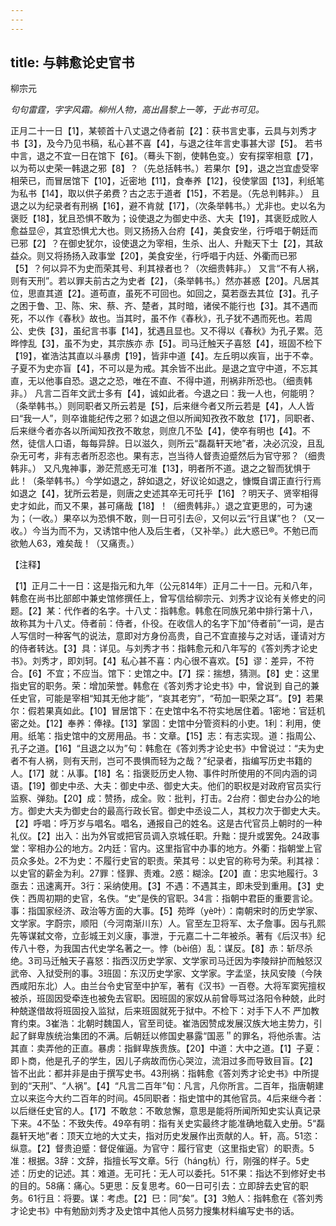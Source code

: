 ```yaml
---
---
---
```

title: 与韩愈论史官书
---



柳宗元

*句句雷霆，字字风霜。柳州人物，高出昌黎上一等，于此书可见。*

正月二十一日【1】，某顿首十八丈退之侍者前【2】：获书言史事，云具与刘秀才书【3】，及今乃见书稿，私心甚不喜【4】，与退之往年言史事甚大谬【5】。
若书中言，退之不宜一日在馆下【6】。（蓦头下劄，使韩色变。）安有探宰相意【7】，以为苟以史荣一韩退之邪【8】？（先总括韩书。）若果尔【9】，退之岂宜虚受宰相荣已，而冒居馆下【10】，近密地【11】，食奉养【12】，役使掌固【13】，利纸笔为私书【14】，取以供子弟费？古之志于道者【15】，不若是。（先总判韩非。）
且退之以为纪录者有刑祸【16】，避不肯就【17】，（次条举韩书。）尤非也。史以名为褒贬【18】，犹且恐惧不敢为；设使退之为御史中丞、大夫【19】，其褒贬成败人愈益显＠，其宜恐惧尤大也。则又扬扬入台府【4】，美食安坐，行呼唱于朝廷而已邪【2】？在御史犹尔，设使退之为宰相，生杀、出人、升黜天下士【2】，其敌益众。则又将扬扬入政事堂【20】，美食安坐，行呼唱于内廷、外衢而已邪【5】？何以异不为史而荣其号、利其禄者也？（次细贵韩非。）
又言“不有人祸，则有天刑”。若以罪夫前古之为史者【2】，（条举韩书。）然亦甚惑【20】。凡居其位，思直其道【2】。道苟直，虽死不可回也。如回之，莫若亟去其位【3】。孔子之困于鲁、卫、陈、宋、蔡、齐、楚者，其时暗，诸侯不能行也【3】。其不遇而死，不以作《春秋》故也。当其时，虽不作《春秋》，孔子犹不遇而死也。若周公、史佚【3】，虽纪言书事【14】，犹遇且显也。又不得以《春秋》为孔子累。范晔悖乱【3】，虽不为史，其宗族亦
赤【5】。司马迁触天子喜怒【4】，班固不检下【19】，崔浩沽其直以斗暴虏【19】，皆非中道【4】。左丘明以疾盲，出于不幸。子夏不为史亦盲【4】，不可以是为戒。其余皆不出此。是退之宜守中道，不忘其直，无以他事自恐。退之之恐，唯在不直、不得中道，刑祸非所恐也。（细责韩非。）
凡言二百年文武士多有【4】，诚如此者。今退之曰：我一人也，何能明？（条举韩书。）则同职者又所云若是【5】，后来继今者又所云若是【4】，人人皆曰“我一人”，则卒谁能纪传之邪？如退之但以所闻知孜孜不敢怠【17】，同职者、后来继今者亦各以所闻知孜孜不敢怠，则庶几不坠【4】，使卒有明也【4】。不然，徒信人口语，每每异辞。日以滋久，则所云“磊磊轩天地”者，决必沉没，且乱杂无可考，非有志者所忍恣也。果有志，岂当待人督责迫蹙然后为官守邪？（细贵韩非。）
又凡鬼神事，渺茫荒惑无可准【13】，明者所不道。退之之智而犹惧于此！（条举韩书。）今学如退之，辞如退之，好议论如退之，慷慨自谓正直行行焉如退之【4】，犹所云若是，则唐之史述其卒无可托乎【16】？明天子、贤宰相得史才如此，而又不果，甚可痛哉【18】！（细贵韩非。）退之宜更思的，可为速为；（一收。）果卒以为恐惧不敢，则一日可引去＠，又何以云“行且谋”也？（又一收。）今当为而不为，又诱馆中他人及后生者，（又补举。）此大惑已®。不勉已而欲勉人63，难矣哉！（又痛责。）

【注释】

【1】正月二十一日：这是指元和九年（公元814年）正月二十一日。元和八年，韩愈在尚书比部郎中兼史馆修撰任上，曾写信给柳宗元、刘秀才议论有关修史的问题。【2】某：代作者的名字。十八丈：指韩愈。韩愈在同族兄弟中排行第十八，故称其为十八丈。侍者前：侍者，仆役。在收信人的名字下加“侍者前”一词，是古人写信时一种客气的说法，意即对方身份高贵，自己不宜直接与之对话，谨请对方的侍者转达。【3】具：详见。与刘秀才书：指韩愈元和八年写的《答刘秀才论史书》。刘秀才，即刘轲。【4】私心甚不喜：内心很不喜欢。【5】谬：差异，不符合。【6】不宜；不应当。馆下：史馆之中。【7】探：揣想，猜测。【8】史：这里指史官的职务。荣：增加荣誉。韩愈在《答刘秀才论史书》中，曾说到
自己的兼任史官，可能是宰相“知其无他才能”，“哀其老穷”，“苟加一职荣之耳”。【9】若果尔：假若果真如此。【10】冒居馆下：在史馆中名不符实地居住着。1密地：官廷机密之处。【12】奉养：俸禄。【13】掌固：史馆中分管资料的小吏。1利：利用，使用。纸笔：指史馆中的文房用品。书：文章。【15】志：有志实现。道：指周公、孔子之道。【16】“且退之以为”句：韩愈在《答刘秀才论史书》中曾说过：“夫为史者不有人祸，则有天刑，岂可不畏惧而轻为之哉？”纪录者，指编写历史书籍的人。【17】就：从事。【18】名：指褒贬历史人物、事件时所使用的不同内涵的词语。【19】御史中丞、大夫：御史中丞、御史大夫。他们的职权是对政府官员实行监察、弹劾。【20】成：赞扬，成全。败：批判，打击。2台府：御史台办公的地方。御史大夫为御史台的最高行政长官。御史中丞设二人，其权力次于御史大夫。【2】呼唱：呼万岁与唱名。唱名，通报自己的姓名。这是古代官员上朝时的一种礼仪。【2】出入：出为外官或把官员调入京城任职。升黜：提升或罢免。24政事堂：宰相办公的地方。2内廷：官内。这里指官中办事的地方。外衢：指朝堂上官员众多处。2不为史：不履行史官的职责。荣其号：以史官的称号为荣。利其禄：以史官的薪金为利。27罪：怪罪、责难。2惑：糊涂。【20】直：忠实地履行。3亟去：迅速离开。3行：采纳使用。【3】不遇：不遇其主，即未受到重用。【3】史佚：西周初期的史官，名佚。“史”是佚的官职。34言：指朝中君臣的重要言论。事：指国家经济、政治等方面的大事。【5】苑晔（yè叶）：南朝宋时的历史学家、文学家。字蔚宗，顺阳（今河南渐川东）人。官至左卫将军、太子詹事。因与孔熙先等谋弑文帝，立彭城王刘义康，事泄，于元嘉二十二年被杀。著有《后汉书》纪传八十卷，为我国古代史学名著之一。悖（bèi倍）乱：谋反。【8】赤：斩尽杀绝。3司马迁触天子喜怒：指西汉历史学家、文学家司马迁因为李陵辩护而触怒汉武帝、入狱受刑的事。3班固：东汉历史学家、文学家。字孟坚，扶风安陵（今陕西咸阳东北）人。由兰台令史官至中护军，著有《汉书》一百卷。大将军窦宪擅权被杀，班固因受牵连也被免去官职。因班固的家奴从前曾辱骂过洛阳令种兢，此时种兢遂借故将班固投入监狱，后来班固就死于狱中。不检下：对手下人不
严加教育约束。3崔浩：北朝时魏国人，官至司徒。崔浩因赞成发展汉族大地主势力，引起了鲜卑族统治集团的不满。后朝廷以修国史暴露“国恶＂的罪名，将他杀害。沽其直：卖弄他的正直。暴虏：指鲜卑族贵族。【20】中道：大中之道。【1】子夏：即卜商，他是孔子的学生，因儿子病故而伤心哭泣，流泪过多而导致目盲。【2】皆不出此：都并非是由于撰写史书。43刑祸：指韩愈《答刘秀才论史书》中所提到的“天刑”、“人祸”。【4】“凡言二百年”旬：凡言，凡你所言。二百年，指唐朝建立以来迄今大约二百年的时间。45同职者：指史馆中的其他官员。4后来继今者：以后继任史官的人。【17】不敢怠：不敢怠懈，意思是能将所闻所知史实认真记录下来。4不坠：不致失传。49卒有明：指有关史实最终才能准确地载入史册。5“磊磊轩天地”者：顶天立地的大丈夫，指对历史发展作出贡献的人。轩，高。51恣：纵意。【2】督贵迫蹙：督促催逼。为官守：履行官吏（这里指史官）的职责。5准：根据。3辞：文辞，指擅长写文章。5行（háng杭）行，刚强的样子。5史述：历史的记述。其：难道。无可托：无人可以委托。51不果：指达不到修好史书的目的。58痛：痛心。5更思：反复思考。60一日可引去：立即辞去史官的职务。61行且：将要。谋：考虑。【2】巳：同“矣”。【3】3勉人：指韩愈在《答刘秀才论史书》中有勉励刘秀才及史馆中其他人员努力搜集材料编写史书的话。